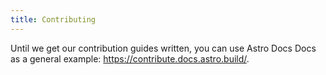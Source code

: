 ```yaml
---
title: Contributing
---
```


Until we get our contribution guides written, you can use Astro Docs Docs as a general example: https://contribute.docs.astro.build/.